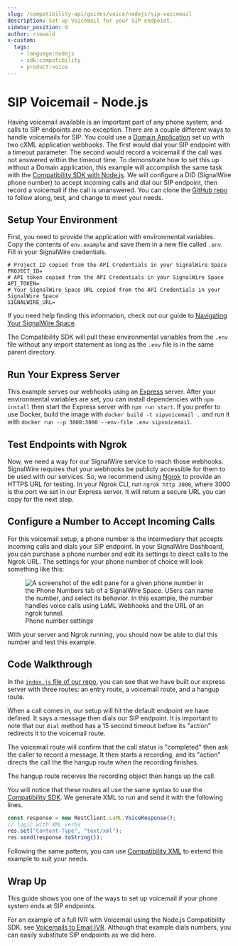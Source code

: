 ```yaml
---
slug: /compatibility-api/guides/voice/nodejs/sip-voicemail
description: Set up Voicemail for your SIP endpoint.
sidebar_position: 0
author: rsowald
x-custom:
  tags:
    - language:nodejs
    - sdk:compatibility
    - product:voice
---
```


# SIP Voicemail - Node.js

Having voicemail available is an important part of any phone system, and calls to SIP endpoints are no exception. There are a couple different ways to handle voicemails for SIP. You could use a [Domain Application](/voice/getting-started/sip/sip-domain-applications) set up with two cXML application webhooks. The first would dial your SIP endpoint with a timeout parameter. The second would record a voicemail if the call was not answered within the timeout time. To demonstrate how to set this up without a Domain application, this example will accomplish the same task with the [Compatibility SDK with Node.js](https://docs.signalwire.com/reference/compatibility-sdks/v3/#compatibility-rest-api-client-libraries-and-sdks-nodejs). We will configure a DID (SignalWire phone number) to accept incoming calls and dial our SIP endpoint, then record a voicemail if the call is unanswered. You can clone the [GitHub repo](https://github.com/signalwire/examples/tree/main/Voice/SIP%20Voicemail%20with%20NodeJS) to follow along, test, and change to meet your needs.

## Setup Your Environment

First, you need to provide the application with environmental variables. Copy the contents of `env.example` and save them in a new file called `.env`. Fill in your SignalWire credentials.

```
# Project ID copied from the API Credentials in your SignalWire Space
PROJECT_ID=
# API token copied from the API Credentials in your SignalWire Space
API_TOKEN=
# Your SignalWire Space URL copied from the API Credentials in your SignalWire Space
SIGNALWIRE_URL=
```

If you need help finding this information, check out our guide to [Navigating Your SignalWire Space](/platform/dashboard/get-started/explore#api).

The Compatibility SDK will pull these environmental variables from the `.env` file without any import statement as long as the `.env` file is in the same parent directory.

## Run Your Express Server

This example serves our webhooks using an [Express](https://expressjs.com/en/starter/installing.html) server. After your environmental variables are set, you can install dependencies with `npm install` then start the Express server with `npm run start`. If you prefer to use Docker, build the image with `docker build -t sipvoicemail .` and run it with `docker run --p 3000:3000 --env-file .env sipvoicemail`.

## Test Endpoints with Ngrok

Now, we need a way for our SignalWire service to reach those webhooks. SignalWire requires that your webhooks be publicly accessible for them to be used with our services. So, we recommend using [Ngrok](https://ngrok.com/download) to provide an HTTPS URL for testing. In your Ngrok CLI, run `ngrok http 3000`, where 3000 is the port we set in our Express server. It will return a secure URL you can copy for the next step.

## Configure a Number to Accept Incoming Calls

For this voicemail setup, a phone number is the intermediary that accepts incoming calls and dials your SIP endpoint. In your SignalWire Dashboard, you can purchase a phone number and edit its settings to direct calls to the Ngrok URL. The settings for your phone number of choice will look something like this:

<figure>
  <img className="img-800" src={require("./ngrok-webhook-config.webP").default} alt="A screenshot of the edit pane for a given phone number in the Phone Numbers tab of a SignalWire Space. USers can name the number, and select its behavior. In this example, the number handles voice calls using LaML Webhooks and the URL of an ngrok tunnel." />
  <figcaption>Phone number settings</figcaption>
</figure>

With your server and Ngrok running, you should now be able to dial this number and test this example.

## Code Walkthrough

In the [`index.js` file of our repo](https://github.com/signalwire/examples/blob/main/Voice/SIP%20Voicemail%20with%20NodeJS/index.js), you can see that we have built our express server with three routes: an entry route, a voicemail route, and a hangup route.

When a call comes in, our setup will hit the default endpoint we have defined. It says a message then dials our SIP endpoint. It is important to note that our `dial` method has a 15 second timeout before its "action" redirects it to the voicemail route.

The voicemail route will confirm that the call status is "completed" then ask the caller to record a message. It then starts a recording, and its "action" directs the call the the hangup route when the recording finishes.

The hangup route receives the recording object then hangs up the call.

You will notice that these routes all use the same syntax to use the [Compatibility SDK](https://docs.signalwire.com/reference/compatibility-sdks/v3/#compatibility-rest-api-client-libraries-and-sdks-nodejs). We generate XML to run and send it with the following lines.

```js
const response = new RestClient.LaML.VoiceResponse();
// logic with XML verbs
res.set("Content-Type", "text/xml");
res.send(response.toString());
```

Following the same pattern, you can use [Compatibility XML](docs/compatibility-api/cxml/index.mdx) to extend this example to suit your needs.

## Wrap Up

This guide shows you one of the ways to set up voicemail if your phone system ends at SIP endpoints.

For an example of a full IVR with Voicemail using the Node.js Compatibility SDK, see [Voicemails to Email IVR](../ivr-with-voicemail-to-email.mdx). Although that example dials numbers, you can easily substitute SIP endpoints as we did here.
